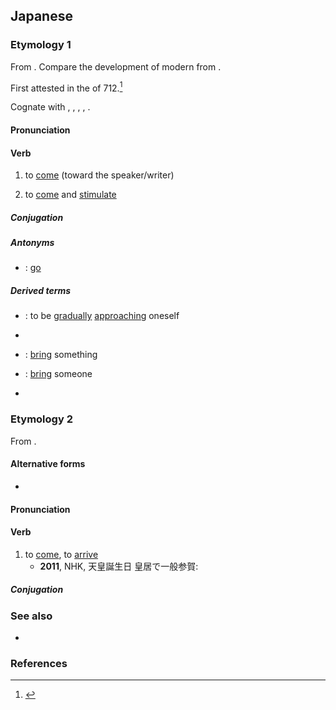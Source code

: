 ==Japanese==

===Etymology 1===
{{ja-kanjitab|く|yomi=kun}}
From {{inh|ja|ojp|sort=くる|来|tr=ku}}.  Compare the development of modern {{ja-r|する}} from {{cog|ojp|す}}.

First attested in the ''{{w|Kojiki}}'' of 712.<ref name="KDJ">{{R:Kokugo Dai Jiten}}</ref>

Cognate with {{cog|xug|来ん|tr=sun}}, {{cog|mvi|来|tr=ksï}}, {{cog|ryu|来ーん|tr=chuun}}, {{cog|rys|来ん|tr=kïn}}, {{cog|yoi|来ん|tr=kun}}.

====Pronunciation====
{{ja-pron|くる|acc=1|acc_ref=DJR,SMK5,NHK}}
{{ja-ojad}}

====Verb====
{{ja-verb|くる|type=kuru|tr=intrans}}

# {{defdate|from 712}} to [[come]] (toward the speaker/writer)
#: {{ja-usex|[[お客さん]]が[[あまり]]'''来ない'''[[お店]]|お-きゃく-さん が あまり '''こない''' お-みせ|a shop that does not see many visitors}}
# {{defdate|from 1908}} {{lb|ja|specifically|of a sensation}} to [[come]] and [[stimulate]]
#: {{ja-usex|[[心]]に'''来る'''[[悲しい|悲し]]さ|こころ に '''くる''' かなしさ|sadness that '''strikes''' the heart}}
#: {{ja-usex|[[喉]]に'''来る'''[[辛い|辛]]さ|のど に '''くる''' からさ|spiciness that '''assaults''' the throat}}

=====Conjugation=====
{{ja-kuru|||}}
{{ja-conj-bungo||irreg-k|sik=|k=來}}

=====Antonyms=====
* {{ja-r|行く|いく}}: {{qualifier|[[verb]]}} [[go]]

=====Derived terms=====
* {{ja-r|-て くる}}: {{qualifier|[[suffix]]}} to be [[gradually]] [[approaching]] oneself
* {{ja-r|迫り来る|せまりくる}}
* {{ja-r|持って来る|もって くる}}: {{qualifier|[[verb]]}} [[bring]] something
* {{ja-r|連れて来る|つれて くる}}: {{qualifier|[[verb]]}} [[bring]] someone
* {{ja-r|来る日|くるひ}}

===Etymology 2===
{{ja-kanjitab|きた|yomi=kun}}
{{ja-vp|来す|来る|きたす|きたる}}
From {{ja-compound|来|き|pos1=continuative form of etymology 1|linkto1=来る|至る|いたる}}.

====Alternative forms====
* {{ja-l|来たる}}

====Pronunciation====
{{ja-pron|きたる|acc=2|acc_ref=SMK2|acc2=0|acc2_ref=SMK2}}

====Verb====
{{ja-verb|type=1|tr=intrans|きたる}}

# to [[come]], to [[arrive]]
#* '''2011''', NHK, 天皇誕生日 皇居で一般参賀:
#*: {{ja-usex|'''来る'''年が皆さん一人びとりにとり、よい年であるよう祈っています。|'''きたる''' とし が みな-さん ひとりびとり に とり、 よい とし で ある よう いのって います。|I pray that '''next''' year [the '''coming''' year] will be a good year for each of you.}}

=====Conjugation=====
{{ja-go-ru|きた}}
{{ja-conj-bungo|きた|4-r}}

===See also===
* {{ja-r|来す|きたす}}

===References===
<references/>